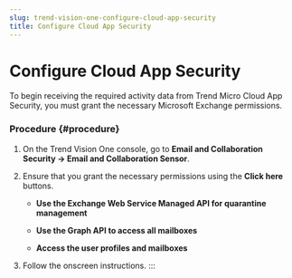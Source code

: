 ```yaml
---
slug: trend-vision-one-configure-cloud-app-security
title: Configure Cloud App Security
---
```

# Configure Cloud App Security

To begin receiving the required activity data from Trend Micro Cloud App Security, you must grant the necessary Microsoft Exchange permissions.

### Procedure {#procedure}

1.  On the Trend Vision One console, go to **Email and Collaboration Security → Email and Collaboration Sensor**.

2.  Ensure that you grant the necessary permissions using the **Click here** buttons.

    - **Use the Exchange Web Service Managed API for quarantine management**

    - **Use the Graph API to access all mailboxes**

    - **Access the user profiles and mailboxes**

3.  Follow the onscreen instructions.
:::
